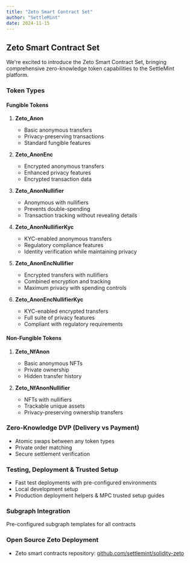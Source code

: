 ```yaml
---
title: "Zeto Smart Contract Set"
author: "SettleMint"
date: 2024-11-15
---
```


## Zeto Smart Contract Set

We're excited to introduce the Zeto Smart Contract Set, bringing comprehensive
zero-knowledge token capabilities to the SettleMint platform.

### Token Types

#### Fungible Tokens

1. **Zeto_Anon**

   - Basic anonymous transfers
   - Privacy-preserving transactions
   - Standard fungible features

2. **Zeto_AnonEnc**

   - Encrypted anonymous transfers
   - Enhanced privacy features
   - Encrypted transaction data

3. **Zeto_AnonNullifier**

   - Anonymous with nullifiers
   - Prevents double-spending
   - Transaction tracking without revealing details

4. **Zeto_AnonNullifierKyc**

   - KYC-enabled anonymous transfers
   - Regulatory compliance features
   - Identity verification while maintaining privacy

5. **Zeto_AnonEncNullifier**

   - Encrypted transfers with nullifiers
   - Combined encryption and tracking
   - Maximum privacy with spending controls

6. **Zeto_AnonEncNullifierKyc**
   - KYC-enabled encrypted transfers
   - Full suite of privacy features
   - Compliant with regulatory requirements

#### Non-Fungible Tokens

1. **Zeto_NfAnon**

   - Basic anonymous NFTs
   - Private ownership
   - Hidden transfer history

2. **Zeto_NfAnonNullifier**
   - NFTs with nullifiers
   - Trackable unique assets
   - Privacy-preserving ownership transfers

### Zero-Knowledge DVP (Delivery vs Payment)

- Atomic swaps between any token types
- Private order matching
- Secure settlement verification

### Testing, Deployment & Trusted Setup

- Fast test deployments with pre-configured environments
- Local development setup
- Production deployment helpers & MPC trusted setup guides

### Subgraph Integration

Pre-configured subgraph templates for all contracts

### Open Source Zeto Deployment

- Zeto smart contracts repository:
  [github.com/settlemint/solidity-zeto](https://github.com/settlemint/solidity-zeto)
